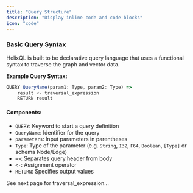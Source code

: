 ```yaml
---
title: "Query Structure"
description: "Display inline code and code blocks"
icon: "code"
---
```


### Basic Query Syntax

HelixQL is built to be declarative query language that uses a functional syntax 
to traverse the graph and vector data.


**Example Query Syntax:**

```js
QUERY QueryName(param1: Type, param2: Type) =>
    result <- traversal_expression
    RETURN result
```

#### Components:

- `QUERY`: Keyword to start a query definition
- `QueryName`: Identifier for the query
- `parameters`: Input parameters in parentheses
- `Type`: Type of the parameter (e.g. `String`, `I32`, `F64`, `Boolean`, `[Type]` or schema Node/Edge)
- `=>`: Separates query header from body
- `<-`: Assignment operator
- `RETURN`: Specifies output values

See next page for traversal_expression...